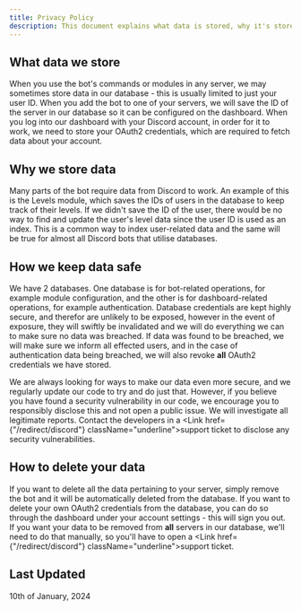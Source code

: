 ```yaml
---
title: Privacy Policy
description: This document explains what data is stored, why it's stored, how it's kept safe, and the process of deleting it.
---
```


## What data we store

When you use the bot's commands or modules in any server, we may sometimes store data in our database - this is usually limited to just your user ID. When you add the bot to one of your servers, we will save the ID of the server in our database so it can be configured on the dashboard. When you log into our dashboard with your Discord account, in order for it to work, we need to store your OAuth2 credentials, which are required to fetch data about your account.

## Why we store data

Many parts of the bot require data from Discord to work. An example of this is the Levels module, which saves the IDs of users in the database to keep track of their levels. If we didn't save the ID of the user, there would be no way to find and update the user's level data since the user ID is used as an index. This is a common way to index user-related data and the same will be true for almost all Discord bots that utilise databases.

## How we keep data safe

We have 2 databases. One database is for bot-related operations, for example module configuration, and the other is for dashboard-related operations, for example authentication. Database credentials are kept highly secure, and therefor are unlikely to be exposed, however in the event of exposure, they will swiftly be invalidated and we will do everything we can to make sure no data was breached. If data was found to be breached, we will make sure we inform all effected users, and in the case of authentication data being breached, we will also revoke <strong>all</strong> OAuth2 credentials we have stored.

We are always looking for ways to make our data even more secure, and we regularly update our code to try and do just that. However, if you believe you have found a security vulnerability in our code, we encourage you to responsibly disclose this and not open a public issue. We will investigate all legitimate reports. Contact the developers in a <Link href={"/redirect/discord"} className="underline">support ticket</Link> to disclose any security vulnerabilities.

## How to delete your data

If you want to delete all the data pertaining to your server, simply remove the bot and it will be automatically deleted from the database. If you want to delete your own OAuth2 credentials from the database, you can do so through the dashboard under your account settings - this will sign you out. If you want your data to be removed from <strong>all</strong> servers in our database, we'll need to do that manually, so you'll have to open a <Link href={"/redirect/discord"} className="underline">support ticket</Link>.

## Last Updated

10th of January, 2024